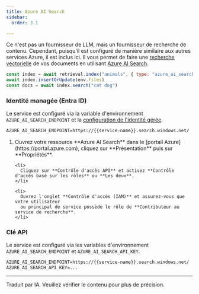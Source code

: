 ```yaml
---
title: Azure AI Search
sidebar:
  order: 3.1

---
```



Ce n'est pas un fournisseur de LLM, mais un fournisseur de recherche de contenu. Cependant, puisqu'il est configuré de manière similaire aux autres services Azure,
il est inclus ici. Il vous permet de faire une [recherche vectorielle](/genaiscript/reference/scripts/vector-search) de vos documents
en utilisant [Azure AI Search](https://learn.microsoft.com/en-us/azure/search/search-what-is-azure-search).

```js "azure_search:"
const index = await retrieval.index("animals", { type: "azure_ai_search" })
await index.insertOrUpdate(env.files)
const docs = await index.search("cat dog")
```

### Identité managée (Entra ID)

Le service est configuré via la variable d'environnement `AZURE_AI_SEARCH_ENDPOINT`
et la [configuration de l'identité gérée](https://learn.microsoft.com/en-us/azure/search/search-security-rbac?tabs=roles-portal-admin%2Croles-portal%2Croles-portal-query%2Ctest-portal%2Ccustom-role-portal).

```txt
AZURE_AI_SEARCH_ENDPOINT=https://{{service-name}}.search.windows.net/
```

<Steps>
  <ol>
    <li>
      Ouvrez votre ressource **Azure AI Search** dans le [portail Azure](https://portal.azure.com),
      cliquez sur **Présentation** puis sur **Propriétés**.
    </li>

    <li>
      Cliquez sur **Contrôle d'accès API** et activez **Contrôle d'accès basé sur les rôles** ou **Les deux**.
    </li>

    <li>
      Ouvrez l'onglet **Contrôle d'accès (IAM)** et assurez-vous que votre utilisateur
      ou principal de service possède le rôle de **Contributeur au service de recherche**.
    </li>
  </ol>
</Steps>

### Clé API

Le service est configuré via les variables d'environnement `AZURE_AI_SEARCH_ENDPOINT` et `AZURE_AI_SEARCH_API_KEY`.

```txt
AZURE_AI_SEARCH_ENDPOINT=https://{{service-name}}.search.windows.net/
AZURE_AI_SEARCH_API_KEY=...
```

<hr />

Traduit par IA. Veuillez vérifier le contenu pour plus de précision.

